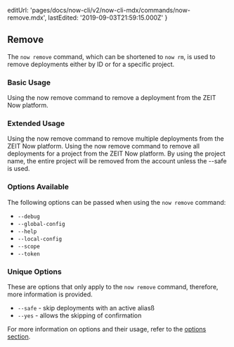
  editUrl: 'pages/docs/now-cli/v2/now-cli-mdx/commands/now-remove.mdx',
  lastEdited: '2019-09-03T21:59:15.000Z'
}

## Remove

The `now remove` command, which can be shortened to `now rm`, is used to remove deployments either by ID or for a specific project.

### Basic Usage

<Snippet dark text="now remove [deployment-url]" />
<Caption>Using the <InlineCode>now remove</InlineCode> command to remove a deployment from the ZEIT Now platform.</Caption>

### Extended Usage

<Snippet dark text="now remove [deployment-url-1 deployment-url-2]" />
<Caption>Using the <InlineCode>now remove</InlineCode> command to remove multiple deployments from the ZEIT Now platform.</Caption>

<Snippet dark text="now remove [project-name]" />
<Caption>Using the <InlineCode>now remove</InlineCode> command to remove all deployments for a project from the ZEIT Now platform.</Caption>

<Note warning>
  By using the project name, the entire project will be removed from the account
  unless the <InlineCode>--safe</InlineCode> is used.
</Note>

### Options Available

The following options can be passed when using the `now remove` command:

- `--debug`
- `--global-config`
- `--help`
- `--local-config`
- `--scope`
- `--token`

### Unique Options

These are options that only apply to the `now remove` command, therefore, more information is provided.

- `--safe` - skip deployments with an active aliasß
- `--yes` - allows the skipping of confirmation

For more information on options and their usage, refer to the [options section](#options).
